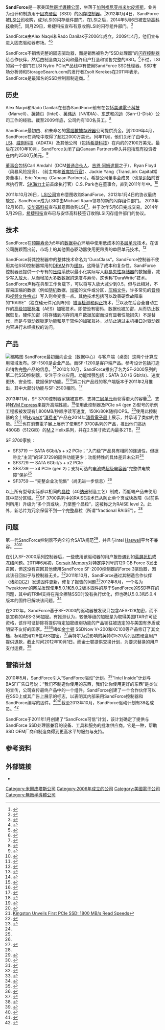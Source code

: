 {{校对翻译}}
{{NoteTA
|G1=IT
}}
{{Infobox company
| name             = SandForce
| logo             = 
| caption          =
| type             = 子公司
| predecessor      =
| successor        =
| foundation       = 2006年
| founder          = Alex Naqvi和Rado Danilak
| location_city    = [[加利福尼亚州|加利福尼亚州]][[米尔皮塔斯_(加利福尼亚州)|米尔皮塔斯]]
| location_country = [[美国|美国]]
| location         =
| locations        =
| area_served      = 世界
| key_people       = Michael Raam（[[首席执行官|首席执行官]]）
| industry         = [[固态硬盘|固态硬盘]]
| products         = 固态硬盘控制器
| services         =
| revenue          =
| operating_income =
| net_income       =
| aum              =
| assets           =
| equity           =
| owner            =
| num_employees    = 190人<ref name="LSI Buy1">{{cite web |url=http://www.prnewswire.com/news-releases/lsi-completes-acquisition-of-sandforce-inc-136654943.html |title=LSI Completes Acquisition of SandForce, Inc. |publisher=PRNewswire.com |date=2012-01-04 |accessdate=2012-04-16 |archive-date=2012-04-16 |archive-url=https://web.archive.org/web/20120416005147/http://www.prnewswire.com/news-releases/lsi-completes-acquisition-of-sandforce-inc-136654943.html |dead-url=no }}</ref>
| parent           = [[希捷科技|希捷科技]]
| divisions        =
| subsid           =
| homepage         = {{Url |www.sandforce.com}}
| footnotes        =
| intl             =
}}
'''SandForce'''是一家美国[[無廠半導體公司|無廠半導體公司]]，坐落于[[加利福尼亚州|加利福尼亚州]][[米尔皮塔斯_(加利福尼亚州)|米尔皮塔斯]]，业务为设计和制造用于[[固态硬盘|固态硬盘]]（SSD）的[[闪存控制器|闪存控制器]]。<ref name="Trendfocus">{{cite web|url=http://www.sandforce.com/userfiles/file/downloads/SandForce_Profile_TrendFocus.pdf|title=SandForce Emerges to Reshape SSD Landscape|accessdate=2010-08-31|last=Geenen|first=Mark|publisher=TRENDFOCUS, Inc|archive-date=2011-07-16|archive-url=https://web.archive.org/web/20110716003203/http://www.sandforce.com/userfiles/file/downloads/SandForce_Profile_TrendFocus.pdf|dead-url=no}}</ref>2012年1月4日，SandForce被[[LSI公司|LSI公司]]收购，成为LSI的闪存组件部门。在LSI之后，2014年5月6日被[[博通有限|安华高科技]]收购<ref name="avagocomplete">{{cite web|url=https://finance.yahoo.com/news/avago-technologies-completes-acquisition-lsi-133032023.html|title=Avago Technologies Completes Acquisition of LSI Corporation|accessdate=2014-06-08|publisher=Yahoo! Finance|deadurl=yes|archiveurl=https://web.archive.org/web/20140714224054/http://finance.yahoo.com/news/avago-technologies-completes-acquisition-lsi-133032023.html|archivedate=2014-07-14}}</ref>，同月29日，希捷科技宣布有意收购LSI的闪存组件部门。<ref name="sgpurchase">{{cite web|url=http://www.businesswire.com/news/home/20140529005611/en/Seagate-Acquire-LSI%E2%80%99s-Flash-Businesses-Avago|title=Seagate Acquires SandForce from LSI/Avago|accessdate=2014-06-08|last=Vättö|first=Kristian|publisher=AnandTech|archive-date=2014-06-01|archive-url=https://web.archive.org/web/20140601031745/http://www.businesswire.com/news/home/20140529005611/en/Seagate-Acquire-LSI%E2%80%99s-Flash-Businesses-Avago|dead-url=no}}</ref>

SandForce由Alex Naqvi和Rado Danilak于2006年成立。2009年4月，他们宣布进入固态驱动器市场。<ref name="Bagley">{{cite web|url=http://www.sandforce.com/userfiles/file/downloads/SandForce_Snapshot_SSG-Now.pdf|title=SandForce Enterprise Solid State Drive Processor with DuraClass Technology|accessdate=2010-08-31|last=Bagley|first=James|publisher=StorageStrategiesNow|archive-date=2011-07-16|archive-url=https://web.archive.org/web/20110716003247/http://www.sandforce.com/userfiles/file/downloads/SandForce_Snapshot_SSG-Now.pdf|dead-url=no}}</ref><ref name="Merritt">{{cite web|url=http://www.eetimes.com/electronics-news/4082693/Startup-brings-MLC-to-server-flash-drives|title=Startup brings MLC to server flash drives|accessdate=2010-08-31|last=Merritt|first=Rick|publisher=EETimes|archive-url=https://web.archive.org/web/20101030171914/http://www.eetimes.com/electronics-news/4082693/Startup-brings-MLC-to-server-flash-drives|archive-date=2010-10-30|dead-url=yes}}</ref>

SandForce不销售完整的固态驱动器，而是销售被称为“SSD处理器”的[[闪存控制器|闪存控制器]]给合作伙伴，然后由制造商为公司和最终用户打造和销售完整的SSD。<ref name="Peters">{{cite web|url=http://www.sandforce.com/userfiles/file/downloads/SandForce_Profile_ESG_Apr09.pdf|title=SandForce--Forcing a Solid State Reconsideration|accessdate=2010-08-31|last=Peters|first=Mark|publisher=Enterprise Strategy Group|archive-date=2010-09-22|archive-url=https://web.archive.org/web/20100922195422/http://www.sandforce.com/userfiles/file/downloads/SandForce_Profile_ESG_Apr09.pdf|dead-url=no}}</ref>不过，LSI的另一个部门在LSI Nytro PCIe产品线中有使用SandForce SSD处理器。SSD市场分析师和StorageSearch.com的发行者Zsolt Kerekes在2011年表示，SandForce是最知名的SSD控制器制造商。<ref name="ss">{{cite web|url=http://www.storagesearch.com/sandforce.html|title=SandForce - circa 2011|accessdate=2013-05-20|work=StorageSearch.com web site|archive-date=2013-04-20|archive-url=https://web.archive.org/web/20130420071918/http://www.storagesearch.com/sandforce.html|dead-url=no}}</ref>

== 历史 ==
Alex Naqvi和Rado Danilak在创办SandForce前有在包括[[美滿電子科技|美滿電子科技]]（Marvell）、[[英特尔|英特尔]]（Intel）、[[英伟达|英伟达]]（NVIDIA）、[[东芝|东芝]]和[[闪迪|闪迪]]（San-{}-Disk）公司工作的经验。截至2009年底，公司约有100名员工。<ref name="Hallock">{{cite web|url=http://tech.icrontic.com/news/sandforce-nabs-additional-21-million-in-funding/|title=SandForce nabs additional $21 million in funding|accessdate=2010-08-31|last=Hallock|first=Robert|publisher=Icrontic|archive-url=https://web.archive.org/web/20110713002156/http://tech.icrontic.com/news/sandforce-nabs-additional-21-million-in-funding/|archive-date=2011-07-13|dead-url=yes}}</ref>

SandForce最初由{{tsl|en|Private equity firm|私人股本公司}}{{tsl|en|Storm Ventures|风暴风险投资}}、{{tsl|en|Doll Capital Management|Doll资本管理}}和未命名的[[電腦數據存貯器|電腦數據存貯器]]公司提供资金。到2009年4月，SandForce在两轮{{tsl|en|Venture round|venture rounds}}中取得了超过2000万美元。同年11月，他们关闭了由{{tsl|en|TransLink Capital}}牵头、[[LSI公司|LSI]]、[[威刚科技|威刚科技]]（ADATA）及其他公司（包括[[希捷科技|希捷科技]]）在内的的2100万美元{{tsl|en|Venture round#Round names|C轮融资}}。最后在2010年10月，SandForce关闭了由Canaan Partners牵头并包括现有投资者在内的2500万美元{{tsl|en|Venture round#Round names|D轮融资}}。<ref>{{cite web|url=http://www.eetimes.com/electronics-news/4209399/SandForce-rolls-SSD-processor-line-semiconductor|title=SandForce rolls SSD processor line|accessdate=2010-11-07|date=2010-10-07|archive-date=2010-10-10|archive-url=https://web.archive.org/web/20101010131342/http://www.eetimes.com/electronics-news/4209399/SandForce-rolls-SSD-processor-line-semiconductor|dead-url=no}}</ref>

[[董事会|董事会]]包括Carl Amdahl（DCM[[無限公司|普通合伙人]]、[[吉恩·阿姆達爾|吉恩·阿姆達爾]]之子）、Ryan Floyd（风暴风险投资）、{{tsl|en|S. "Sundi" Sundaresh}}（{{tsl|en|Adaptec}}前主席和[[首席执行官|首席执行官]]）、Jackie Yang（TransLink Capital常务董事）、Eric Young（Canaan Partners）。希捷公司董事会成员（也是[[迈拓|迈拓]]前首席执行官、[[SK海力士|SK海力士]]前首席执行官）C.S. Park也在董事会，直到2011年年中。<ref>{{cite web|url=http://www.sandforce.com/index.php?id=20&parentId=1|title=Board of Directors & Investors|accessdate=2011-08-02|publisher=SandForce|archive-date=2011-07-16|archive-url=https://web.archive.org/web/20110716003308/http://www.sandforce.com/index.php?id=20&parentId=1|dead-url=no}}</ref>

2011年10月26日，[[LSI公司|LSI公司]]宣布意图收购SandForce。2012年1月4日的协议最终敲定，SandForce成为LSI中由Michael Raam领导的新的闪存组件部门。 2013年12月16日，[[博通有限|安华高科技]]宣布其意图收购LSI<ref name="avagoannounce">{{Cite web|url=http://www.bloomberg.com/news/2013-12-16/avago-to-buy-lsi-in-deal-valued-at-about-6-6-billion.html|title=Avago Will Buy LSI for $6.6 Billion to Gain Storage Chips|accessdate=2014-06-08|last=Callan|first=James|publisher=Bloomberg|archive-date=2014-02-13|archive-url=https://web.archive.org/web/20140213064109/http://www.bloomberg.com/news/2013-12-16/avago-to-buy-lsi-in-deal-valued-at-about-6-6-billion.html|dead-url=no}}</ref>，并于次年5月6日完成交易。2014年5月29日，[[希捷科技|希捷科技]]宣布已与安华高科技签订收购LSI闪存组件部门的协议。

== 技术 ==
SandForce在[[预期寿命|预期寿命]]为5年的[[数据中心|数据中心]]环境中使用低成本的[[多层单元|多层单元]]技术。在该公司脱颖而出前，市场上的其他固态驱动器使用更昂贵的单层单元技术。<ref name="Demerjian">{{cite web|url=http://www.semiaccurate.com/2010/05/03/sandforce-ssds-break-tpc-c-records/|title=SandForce SSDs Break TPC-C Records|accessdate=2010-08-31|last=Demerjian|first=Charlie|publisher=SemiAccurate|archive-date=2010-11-27|archive-url=https://web.archive.org/web/20101127210155/http://semiaccurate.com/2010/05/03/sandforce-ssds-break-tpc-c-records/|dead-url=no}}</ref>

SandForce将其控制器中的整体技术命名为“DuraClass”。SandForce控制器不使用其他SSD控制器常用的[[动态随机存取存储器|DRAM]]作为[[内存缓存|缓存]]，这降低了成本和复杂性。SandForce控制器还提供一个专有的[[数据压缩|压缩]]系统以最小化实际写入[[非易失性存储器|非易失性存储器]]的数据量，减少[[写入放大|写入放大]]，从而增加大多数数据的速度与寿命，这也称“DuraWrite”技术。SandForce声称在典型工作负载下，可以将写入放大减少到0.5。但与此相对，不容易压缩的数据（例如[[随机|随机]]数据，[[加密|加密]]的文件或分区，[[压缩文件|压缩文件]]，许多常见的[[音频|音频]]和[[视频|视频]][[文件格式|文件格式]]）写入则会变慢一点。其他技术包括可以改善硬盘故障率的“RAISE”（独立硅元件冗余阵列）[[错误检测和纠正|错误检测和纠正]]技术，<ref name="Erickson">{{cite web|url=http://searchstorage.techtarget.com/news/article/0,289142,sid5_gci1353622_mem1,00.html|title=SandForce seeks to improve SSD controllers|accessdate=2010-08-31|last=Erickson|first=Todd}}{{Dead link|date=2020年6月 |bot=InternetArchiveBot |fix-attempted=yes }}</ref>以及在后台全自动工作的[[高级加密标准|高级加密标准]]（AES）加密技术。即使没有密码，数据也被加密，从而防止数据恢复。硬件加密（将存储到闪存的用户数据加密而没有显著性能损失）不是替代，而是与[[ATA|驱动器锁定功能]]和基于软件的加密互补，以防止通过主机接口对驱动器内容进行未经授权的访问。

== 产品 ==
[[File:Sf-ssd.jpg|缩略图]]
SandForce最初面向企业（数据中心）与客户端（桌面）这两个计算应用领域发布。SF-1500是企业产品，而SF-1200是客户端产品。参考设计包括打造和销售完整产品的信息。<ref>{{cite web|url=http://www.sandforce.com/index.php?id=143&parentId=2|title=Evaluation SSD & Reference Design|accessdate=2010-08-31|publisher=SandForce|archive-date=2010-03-15|archive-url=https://web.archive.org/web/20100315202028/http://www.sandforce.com/index.php?id=143&parentId=2|dead-url=no}}</ref>2010年10月，SandForce推出了名为SF-2000系列的第二代SSD控制器，专注于企业应用。功能增强包括：SATA 3.0 (6 Gbit/s)、速度更快、安全性、数据保护功能。<ref>{{cite web|url=http://www.fastestssd.com/new-ssds/sandforce-sf-2000-promises-500mbps-over-sata-3-0/|title=SandForce SF-2000 Promises 500MBps over SATA 3.0|accessdate=2010-11-07|date=2010-10-17|publisher=FastestSSD.com|archive-date=2010-12-03|archive-url=https://web.archive.org/web/20101203020444/http://www.fastestssd.com/new-ssds/sandforce-sf-2000-promises-500mbps-over-sata-3-0/|dead-url=no}}</ref><ref>{{cite web|url=http://www.sandforce.com/userfiles/file/downloads/PR_SandForce_SF-2000_2010-10-07.pdf|title=SandForce Debuts SF-2000 SSD Processor Family|accessdate=2010-11-07|date=2010-10-17|publisher=SandForce|archive-date=2010-10-10|archive-url=https://web.archive.org/web/20101010203142/http://www.sandforce.com/userfiles/file/downloads/PR_SandForce_SF-2000_2010-10-07.pdf|dead-url=no}}</ref>第二代产品线的客户端版本于2011年2月推出，其中大部分功能与SF-2500相同。<ref>{{cite web|url=http://www.sandforce.com/userfiles/file/downloads/PR_SandForce_SF-2000_Client_Launch_2011-02-24_FINAL.pdf|title=SandForce 2nd Generation SSD Processors Deliver Break-Through Client Computing User Experiences|accessdate=2011-06-03|date=2011-02-24|publisher=SandForce|archive-date=2011-10-26|archive-url=https://web.archive.org/web/20111026182611/http://sandforce.com/userfiles/file/downloads/PR_SandForce_SF-2000_Client_Launch_2011-02-24_FINAL.pdf|dead-url=no}}</ref>

2013年11月，SF 3700控制器家族被宣布，支持[[三层单元|三层单元]]而获得更大的容量<ref name="anand3700">{{Cite web |url=http://www.anandtech.com/show/7520/lsi-announces-sandforce-sf3700-sata-and-pcie-in-one-silicon |title=存档副本 |accessdate=2017-01-25 |archive-date=2016-11-04 |archive-url=https://web.archive.org/web/20161104141219/http://www.anandtech.com/show/7520/lsi-announces-sandforce-sf3700-sata-and-pcie-in-one-silicon |dead-url=no }}</ref>，支持[[NVM_Express|NVM Express]]来提升高端性能。<ref>{{cite web|url=http://www.storagereview.com/lsi_sf3700_sandforce_flash_controller_line_unveiled|title=LSI SF3700 SandForce Flash Controller Line Unveiled | StorageReview.com - Storage Reviews|accessdate=2014-01-11|date=2013-11-18|publisher=StorageReview.com|archive-url=https://web.archive.org/web/20140111022326/http://www.storagereview.com/lsi_sf3700_sandforce_flash_controller_line_unveiled|archive-date=2014-01-11|dead-url=yes}}</ref>使用此控制器及PCIe x4 (gen 2)型号的示例工程板被发现有1,800MB/秒顺序读写速度，150K/80K随机IOPS。<ref>{{Cite web |url=http://hothardware.com/News/LSI-Introduces-Blazing-Fast-SF3700-Series-SSD-Controller-Supports-Both-PCIe-and-SATA-6Gbps/ |title=LSI Introduces Blazing Fast SF3700 Series SSD Controller, Supports Both PCIe and SATA 6Gbps |access-date=2017-01-25 |archive-url=https://web.archive.org/web/20160305231734/http://hothardware.com/news/lsi-introduces-blazing-fast-sf3700-series-ssd-controller-supports-both-pcie-and-sata-6gbps |archive-date=2016-03-05 |dead-url=yes }}</ref>使用此控制器的金士顿[[金士頓科技|HyperX]]“[[產消合一者|消费者]]”产品在2014年[[消費電子展|消費電子展]]上展示，并承诺了类似的性能。<ref>[http://www.tomshardware.com/news/kingston-pcie-ssd,25600.html Kingston Unveils First PCIe SSD: 1800 MB/s Read Speeds]</ref><ref name="hot">{{Cite web |url=http://hothardware.com/News/Kingston-HyperX-Predator-PCI-Express-SSD-Unveiled--With-LSI-Sandforce-SF3700-Flash-Controller/ |title=Kingston HyperX Predator PCI Express SSD Unveiled With LSI SandForce SF3700 PCIe Flash Controller |access-date=2017-01-25 |archive-url=https://web.archive.org/web/20160528221546/http://hothardware.com/news/kingston-hyperx-predator-pci-express-ssd-unveiled--with-lsi-sandforce-sf3700-flash-controller |archive-date=2016-05-28 |dead-url=yes }}</ref>{{tsl|en|Mushkin}}也在消費電子展上展示了使用SF 3700系列的产品，推出他们高达480GB（512GiB）的[[M.2|M.2]] Helix系列，并在2.5英寸款式内最多2TB。<ref>{{Cite web |url=http://www.anandtech.com/show/7660/mushkin-ces-2014-sf3700-ssds |title=存档副本 |accessdate=2017-01-25 |archive-date=2016-11-04 |archive-url=https://web.archive.org/web/20161104074846/http://www.anandtech.com/show/7660/mushkin-ces-2014-sf3700-ssds |dead-url=no }}</ref>

SF 3700家族：
* SF3719 — SATA 6Gbit/s + x2 PCIe；“入门级”产品具有相同的连通性，但据称比“主流”的SF3729的固件功能更少；功能特性的具体差异未公开<ref name="anand3700" />
* SF3729 — SATA 6Gbit/s + x2 PCIe
* SF3739 — x4 PCIe (gen 2)；支持可选的[[电池|电池]]或[[双电层电容器|超级电容器]]“完整供电故障”保护<ref name="sa" />
* SF3759 — “完整企业功能集”（尚无进一步信息）<ref name="sa" />
以上所有型号实际都以相同的[[晶粒|晶粒]]（40[[纳米|纳米]]制造工艺）制成，而低端产品未使用其中部分区域。<ref name="sa">{{Cite web |url=http://semiaccurate.com/2013/11/19/lsi-updates-sandforce-controllers-new-sf3700-line/ |title=LSI updates Sandforce controllers with the new SF3700 line |accessdate=2017-01-25 |archive-date=2017-02-02 |archive-url=https://web.archive.org/web/20170202041002/http://semiaccurate.com/2013/11/19/lsi-updates-sandforce-controllers-new-sf3700-line/ |dead-url=no }}</ref>SF 3700系列中的RAISE技术已从防止单个页或块故障（以前系列所用）升级为“多个页或块，乃至整个晶粒”，这被称之为RAISE level 2。此外，新芯片为冗余保留不到一个完整晶粒（所谓“fractional RAISE”）。<ref name="anand3700" />

== 问题 ==
第一代SandForce控制器不完全符合SATA规范<ref>{{Cite web |url=http://www.hardocp.com/article/2013/06/03/asus_z87a_lga_1150_motherboard_review/7#.Uq4DGZDU6Cy |title=ASUS Z87-A LGA 1150 Motherboard Review/Conclusion |accessdate=2017-01-25 |archive-date=2017-02-02 |archive-url=https://web.archive.org/web/20170202034510/http://www.hardocp.com/article/2013/06/03/asus_z87a_lga_1150_motherboard_review/7#.Uq4DGZDU6Cy |dead-url=no }}</ref>，并且与Intel [[Haswell|Haswell]]平台不兼容。<ref>{{Cite web |url=http://www.ocztechnologyforum.com/forum/showthread.php?111964-Vertex-2-Agility-2-and-Haswell |title=Vertex 2 - Agility 2 and Haswell |accessdate=2017-01-25 |archive-date=2013-08-09 |archive-url=https://web.archive.org/web/20130809194602/http://www.ocztechnologyforum.com/forum/showthread.php?111964-Vertex-2-Agility-2-and-Haswell |dead-url=no }}</ref><ref>{{Cite web |url=http://forum.corsair.com/v3/showthread.php?t=122058 |title=Force F80 not compatible with Haswell? |accessdate=2017-01-25 |archive-date=2017-02-02 |archive-url=https://web.archive.org/web/20170202173213/http://forum.corsair.com/v3/showthread.php?t=122058 |dead-url=no }}</ref>

在引入SF-2000系列控制器后，一些使用该驱动器的用户报告遇到如[[蓝屏死机|蓝屏死机]]或冻结问题。2011年6月初，[[Corsair|Corsair Memory]]对特定序列号的120 GB Force 3发出召回，但这没有召回其他使用SandForce SF-2000控制器的Force 3驱动器，因此该召回似乎与控制器无关。<ref>{{cite web|url=http://forum.corsair.com/v3/showthread.php?t=95825|title=Corsair Force Series 3 SSD Issue Resolution: Drive Return Procedure|accessdate=2011-08-24|date=2011-06-07|publisher=Corsair|archive-date=2011-09-02|archive-url=https://web.archive.org/web/20110902143301/http://forum.corsair.com/v3/showthread.php?t=95825|dead-url=no}}</ref>2011年10月，SandForce通过其制造合作伙伴（诸如[[OCZ|OCZ]]）发送固件更新，修复了报告的问题<ref>{{cite web|url=http://www.anandtech.com/show/4973/sandforce-identifies-firmware-bug-causing-bsod-issue-fix-available-today|title=SandForce Identifies Firmware Bug Causing BSOD Issue, Fix Available Today|accessdate=2012-04-16|date=2011-10-17|publisher=Anandtech.com|archive-date=2012-04-22|archive-url=https://web.archive.org/web/20120422215338/http://www.anandtech.com/show/4973/sandforce-identifies-firmware-bug-causing-bsod-issue-fix-available-today|dead-url=no}}</ref>2012年8月，一个名为Tweaktown的网站发现使用5.0.1和5.0.2版本固件的基于SandForce的SSD存在的问题，其中的TRIM支持在完全擦除SSD时没有执行优化，但也确认5.0.3和5.0.4版本的固件已解决该问题。<ref>{{cite web|url=http://www.tweaktown.com/articles/4870/lsi_sandforce_5_series_ssd_firmware_trim_lost_and_found_performance_investigated/index.html|title=LSI SandForce 5 Series SSD Firmware - TRIM Lost and Found, Performance Investigated|accessdate=2012-09-10|date=2012-08-01|publisher=TweakTown.com|archive-date=2012-10-05|archive-url=https://web.archive.org/web/20121005134431/http://www.tweaktown.com/articles/4870/lsi_sandforce_5_series_ssd_firmware_trim_lost_and_found_performance_investigated/index.html|dead-url=no}}</ref>

在2012年，SandForce基于SF-2000的驱动器被发现只包含AES-128加密，而不是宣称的AES-256加密。有推测认为，较低等级的加密是为取得美国ITAR许可证资格，该许可证排除将提供特定加密级别功能的产品销往被选定的与美国有矛盾或明显不友好的国家。<ref>{{Cite web |url=http://www.storagereview.com/lsi_sandforce_aes_encryption_strength_flaw_revealed |title=LSI SandForce AES Encryption Strength Flaw Revealed |access-date=2017-01-25 |archive-url=https://web.archive.org/web/20170201012744/http://www.storagereview.com/lsi_sandforce_aes_encryption_strength_flaw_revealed |archive-date=2017-02-01 |dead-url=yes }}</ref><ref>{{Cite web |url=http://www.bit-tech.net/news/hardware/2012/06/12/sandforce-sf-2000-encryption/1 |title=SandForce SF-2000 encryption flaw discovered |accessdate=2017-01-25 |archive-date=2017-01-31 |archive-url=https://web.archive.org/web/20170131231315/http://www.bit-tech.net/news/hardware/2012/06/12/sandforce-sf-2000-encryption/1 |dead-url=no }}</ref>诸如[[金士顿|金士顿]] SSDNow V+200和KC100等产品修订了其文档，标明使用128位AES加密。<ref>{{Cite web |url=http://www.ocdrift.com/kingston-technology-statement-on-lsi-sandforce-sf-2000-encryption-flaw/ |title=Kingston Technology statement on LSI SandForce SF-2000 encryption flaw |access-date=2017-01-25 |archive-url=https://web.archive.org/web/20170202020035/http://www.ocdrift.com/kingston-technology-statement-on-lsi-sandforce-sf-2000-encryption-flaw/ |archive-date=2017-02-02 |dead-url=yes }}</ref>英特尔为受影响的英特尔520系列固态硬盘用户提供退款，截止时间2012年10月1日。而金士顿提供交换计划，为要求替换的用户支付运费。<ref>{{Cite web |url=http://techreport.com/news/23096/256-bit-aes-encryption-broken-in-sandforce-ssd-controllers |title=256-bit AES encryption broken in SandForce SSD controllers |accessdate=2017-01-25 |archive-date=2017-01-23 |archive-url=https://web.archive.org/web/20170123141407/http://techreport.com/news/23096/256-bit-aes-encryption-broken-in-sandforce-ssd-controllers |dead-url=no }}</ref>

== 营销计划 ==
2010年5月，SandForce引入“SandForce驱动”计划。<ref>{{Cite web|url=http://www.storagesearch.com/ssd-history-2010-q2.html|title=SSD Market Milestones - 2010 2nd quarter|accessdate=2013-05-20|author=Zsolt Kerekes|publisher=StorageSearch.com|archive-date=2013-08-16|archive-url=https://web.archive.org/web/20130816103225/http://www.storagesearch.com/ssd-history-2010-q2.html|dead-url=no}}</ref>“Intel Inside”计划与BASF广告口号说：“我们不制造你使用的东西，我们让你使用更好的东西”是类似的宣传，公司宣传最终产品中的一个组件。SandForce创建了一个合作伙伴可以在SSD上或其广告上展示的标志，以表明其内部采用SandForce控制器和SandForce编写的固件。<ref>{{cite web|url=http://www.businesswire.com/news/home/20100518005620/en/SandForce-Driven-SSDs-Establish-Era-Performance-Reliability|title="SandForce Driven" SSDs Establish New Era of Performance and Reliability|accessdate=2010-08-31|publisher=BusinessWire|archive-date=2010-10-08|archive-url=https://web.archive.org/web/20101008145413/http://www.businesswire.com/news/home/20100518005620/en/SandForce-Driven-SSDs-Establish-Era-Performance-Reliability|dead-url=no}}</ref><ref>{{cite web|url=http://www.lsi.com/partners/SandForce-Driven-Program/Pages/default.aspx|title=SandForce Driven Members|accessdate=2012-11-30|publisher=lsi.com|archive-date=2012-11-18|archive-url=https://web.archive.org/web/20121118040327/http://www.lsi.com/partners/SandForce-Driven-Program/Pages/default.aspx|dead-url=no}}</ref>截至2013年10月，SandForce驱动计划有38名成员。<ref>{{Cite web |url=http://www.lsi.com/partners/sandforce-driven-program/pages/default.aspx |title=存档副本 |accessdate=2017-01-25 |archive-date=2014-08-19 |archive-url=https://web.archive.org/web/20140819210623/http://www.lsi.com/partners/SandForce-Driven-Program/Pages/default.aspx |dead-url=no }}</ref>

SandForce于2011年1月创建了“SandForce可信”计划，该计划确定了提供与SandForce SSD处理器兼容的设备、工具和服务的批准供应商。它是一种{{tsl|en|Approved vendor list|获批准供应商列表}}，帮助SSD OEM厂商和制造商得到更高水平的服务与支持。

== 参考资料 ==
{{Reflist|2}}

== 外部链接 ==
* {{Official website|http://www.sandforce.com/}}

{{固态硬盘}}
[[Category:米爾皮塔斯公司|Category:米爾皮塔斯公司]]
[[Category:2006年成立的公司|Category:2006年成立的公司]]
[[Category:美國電子公司|Category:美國電子公司]]
[[Category:無廠半導體公司|Category:無廠半導體公司]]